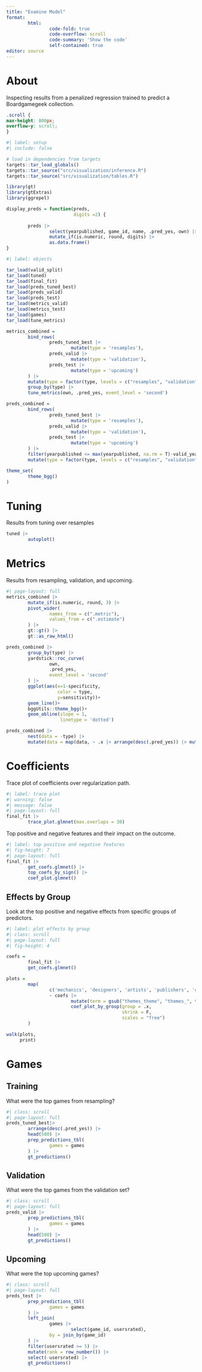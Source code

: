 ```yaml
---
title: "Examine Model"
format: 
        html:
                code-fold: true
                code-overflow: scroll
                code-summary: 'Show the code'
                self-contained: true
editor: source
---
```


# About

Inspecting results from a penalized regression trained to predict a Boardgamegeek collection.


```css
.scroll {
max-height: 800px;
overflow-y: scroll;
}

```

```r
#| label: setup
#| include: false

# load in dependencies from targets
targets::tar_load_globals()
targets::tar_source("src/visualization/inference.R")
targets::tar_source("src/visualization/tables.R")

library(gt)
library(gtExtras)
library(ggrepel)

display_preds = function(preds,
                         digits =2) {
        
        preds |>
                select(yearpublished, game_id, name, .pred_yes, own) |>
                mutate_if(is.numeric, round, digits) |>
                as.data.frame()
}

```

```r
#| label: objects

tar_load(valid_split)
tar_load(tuned)
tar_load(final_fit)
tar_load(preds_tuned_best)
tar_load(preds_valid)
tar_load(preds_test)
tar_load(metrics_valid)
tar_load(metrics_test)
tar_load(games)
tar_load(tune_metrics)

metrics_combined =
        bind_rows(
                preds_tuned_best |>
                        mutate(type = 'resamples'),
                preds_valid |>
                        mutate(type = 'validation'),
                preds_test |>
                        mutate(type = 'upcoming')
        ) |>
        mutate(type = factor(type, levels = c("resamples", "validation", "upcoming"))) |>
        group_by(type) |>
        tune_metrics(own, .pred_yes, event_level = 'second')

preds_combined = 
        bind_rows(
                preds_tuned_best |>
                        mutate(type = 'resamples'),
                preds_valid |>
                        mutate(type = 'validation'),
                preds_test |>
                        mutate(type = 'upcoming')
        ) |> 
        filter(yearpublished <= max(yearpublished, na.rm = T)-valid_years) |>
        mutate(type = factor(type, levels = c("resamples", "validation", "upcoming")))

theme_set(
        theme_bgg()
)

```

# Tuning

Results from tuning over resamples 

```r

tuned |>
        autoplot()

```


# Metrics

Results from resampling, validation, and upcoming.

```r
#| page-layout: full
metrics_combined |>
        mutate_if(is.numeric, round, 3) |>
        pivot_wider(
                names_from = c(".metric"),
                values_from = c(".estimate")
        ) |>
        gt::gt() |>
        gt::as_raw_html()

```

```r

preds_combined |>
        group_by(type) |>
        yardstick::roc_curve(
                own,
                .pred_yes,
                event_level = 'second'
        ) |>
        ggplot(aes(x=1-specificity,
                   color = type,
                   y=sensitivity))+
        geom_line()+
        bggUtils::theme_bgg()+
        geom_abline(slope = 1,
                    linetype = 'dotted')

```


```r

preds_combined |>
        nest(data = -type) |> 
        mutate(data = map(data, ~ .x |> arrange(desc(.pred_yes)) |> mutate(rank = row_number()))) |> unnest(data) |> ggplot(aes(x=rank, y=.pred_yes))+geom_point(size = 0.25) +facet_wrap(type ~., ncol = 1, scales = "free_x")

```


# Coefficients

Trace plot of coefficients over regularization path.

```r
#| label: trace plot
#| warning: false
#| message: false
#| page-layout: full
final_fit |>
        trace_plot.glmnet(max.overlaps = 30)

```

Top positive and negative features and their impact on the outcome.

```r
#| label: top positive and negative features
#| fig-height: 7
#| page-layout: full
final_fit |>
        get_coefs.glmnet() |>
        top_coefs_by_sign() |>
        coef_plot.glmnet()

```

## Effects by Group

Look at the top positive and negative effects from specific groups of predictors.

```r
#| label: plot effects by group
#| class: scroll
#| page-layout: full
#| fig-height: 4

coefs =
        final_fit |>
        get_coefs.glmnet()

plots =
        map(
                c('mechanics', 'designers', 'artists', 'publishers', 'categories', 'themes', 'components'),
                ~ coefs |>
                        mutate(term = gsub("themes_theme", "themes_", term)) |>
                        coef_plot_by_group(group = .x,
                                           shrink = F,
                                           scales = "free")
        )

walk(plots,
     print)

```

# Games

## Training

What were the top games from resampling?

```r
#| class: scroll
#| page-layout: full
preds_tuned_best|>
        arrange(desc(.pred_yes)) |>
        head(500) |>
        prep_predictions_tbl(
                games = games
        ) |>
        gt_predictions()

```

## Validation

What were the top games from the validation set?

```r
#| class: scroll
#| page-layout: full
preds_valid |>
        prep_predictions_tbl(
                games = games
        ) |>
        head(500) |>
        gt_predictions()
```


## Upcoming

What were the top upcoming games?

```r
#| class: scroll
#| page-layout: full
preds_test |>
        prep_predictions_tbl(
                games = games
        ) |>
        left_join(
                games |> 
                        select(game_id, usersrated),
                by = join_by(game_id)
        ) |>
        filter(usersrated >= 5) |>
        mutate(rank = row_number()) |>
        select(-usersrated) |>
        gt_predictions()

```